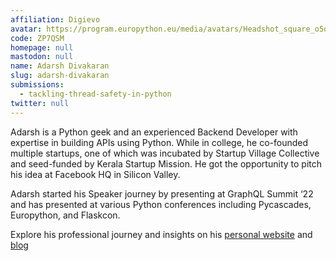 ```yaml
---
affiliation: Digievo
avatar: https://program.europython.eu/media/avatars/Headshot_square_o5qKTuK.JPG
code: ZP7QSM
homepage: null
mastodon: null
name: Adarsh Divakaran
slug: adarsh-divakaran
submissions:
  - tackling-thread-safety-in-python
twitter: null
---
```


Adarsh is a Python geek and an experienced Backend Developer with expertise in
building APIs using Python. While in college, he co-founded multiple startups,
one of which was incubated by Startup Village Collective and seed-funded by
Kerala Startup Mission. He got the opportunity to pitch his idea at Facebook HQ
in Silicon Valley.

Adarsh started his Speaker journey by presenting at GraphQL Summit ‘22 and has
presented at various Python conferences including Pycascades, Europython, and
Flaskcon.

Explore his professional journey and insights on his
[personal website](https://adarshd.dev) and [blog](https://blog.adarshd.dev)

